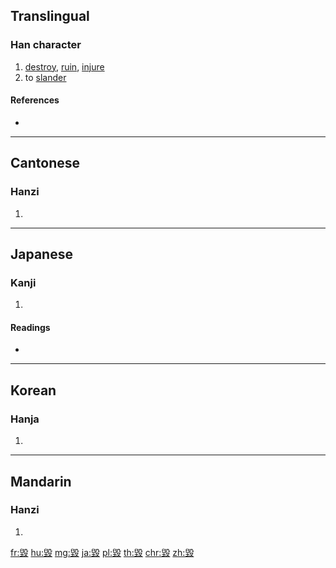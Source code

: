 {{also|毁}}
==Translingual==

===Han character===
{{Han char|rn=79|rad=殳|as=09|sn=13|four=77147|canj=HGHNE|ids=⿹⿰臼殳土}}

# [[destroy]], [[ruin]], [[injure]]
# to [[slander]]

====References====
* {{Han ref|kx=0586.120|dkj=16654|dj=0979.020|hdz=32162.041|uh=6BC0|ud=27584|bh=B7B4|bd=47028}}

----

==Cantonese==

===Hanzi===
{{yue-hanzi|jyut=wai2|y=wai2|sim=毁}}

# {{defn|lang=yue|sort=殳09}}

----

==Japanese==

===Kanji===
{{ja-kanji|grade=|rs=殳09}}

# {{defn|lang=ja|sort=殳09}}

====Readings====
* {{ja-readings|on=[[き]] (ki)|kun=[[こぼつ]] (kobotsu), [[そしる]] (soshiru), [[やせる]] (yaseru)}}

----

==Korean==

===Hanja===
{{ko-hanja|hangeul=훼|eumhun=|rv=hwe|mr=hwe|y=hwey}}

# {{defn|lang=ko|sort=殳09}}

----

==Mandarin==

===Hanzi===
{{cmn-hanzi|sim=毁|pin=[[huǐ]] ([[hui3]])|wg=hui<sup>3</sup>}}

# {{defn|lang=cmn|sort=殳09}}

[[fr:毀]]
[[hu:毀]]
[[mg:毀]]
[[ja:毀]]
[[pl:毀]]
[[th:毀]]
[[chr:毀]]
[[zh:毀]]